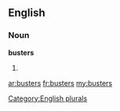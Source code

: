 ==English==

===Noun===
'''busters'''

# {{plural of|[[buster]]}}

[[Category:English plurals]]

[[ar:busters]]
[[fr:busters]]
[[my:busters]]